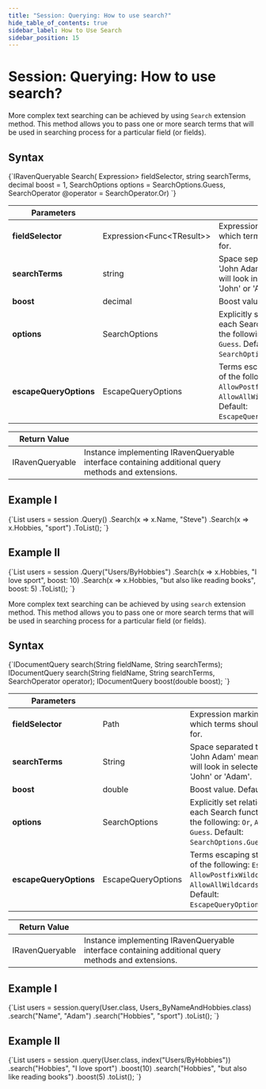 ```yaml
---
title: "Session: Querying: How to use search?"
hide_table_of_contents: true
sidebar_label: How to Use Search
sidebar_position: 15
---
```





# Session: Querying: How to use search?
<LanguageSwitcher supportedLanguages={supportedLanguages} />
<LanguageContent language="csharp">


More complex text searching can be achieved by using `Search` extension method. This method allows you to pass one or more search terms that will be used in searching process for a particular field (or fields).

## Syntax

<TabItem value="search_1" label="search_1">
<CodeBlock language="csharp">
{`IRavenQueryable<T> Search<T>(
        Expression<Func<T, object>> fieldSelector,
        string searchTerms,
        decimal boost = 1,
        SearchOptions options = SearchOptions.Guess,
        SearchOperator @operator = SearchOperator.Or)
`}
</CodeBlock>
</TabItem>

| Parameters | | |
| ------------- | ------------- | ----- |
| **fieldSelector** | Expression&lt;Func&lt;TResult&gt;&gt; | Expression marking a field in which terms should be looked for. |
| **searchTerms** | string | Space separated terms e.g. 'John Adam' means that we will look in selected field for 'John' or 'Adam'. |
| **boost** | decimal | Boost value. Default: `1`. |
| **options** | SearchOptions | Explicitly set relation between each Search functions. One of the following: `Or`, `And`, `Not`, `Guess`. Default: `SearchOptions.Guess`. |
| **escapeQueryOptions** | EscapeQueryOptions | Terms escaping strategy. One of the following: `EscapeAll`, `AllowPostfixWildcard`, `AllowAllWildcards`, `RawQuery`. Default: `EscapeQueryOptions.EscapeAll`. |

| Return Value | |
| ------------- | ----- |
| IRavenQueryable | Instance implementing IRavenQueryable interface containing additional query methods and extensions. |

## Example I

<TabItem value="search_2" label="search_2">
<CodeBlock language="csharp">
{`List<User> users = session
    .Query<User, Users_ByNameAndHobbies>()
    .Search(x => x.Name, "Steve")
    .Search(x => x.Hobbies, "sport")
    .ToList();
`}
</CodeBlock>
</TabItem>

## Example II

<TabItem value="search_3" label="search_3">
<CodeBlock language="csharp">
{`List<User> users = session
    .Query<User>("Users/ByHobbies")
    .Search(x => x.Hobbies, "I love sport", boost: 10)
    .Search(x => x.Hobbies, "but also like reading books", boost: 5)
    .ToList();
`}
</CodeBlock>
</TabItem>


</LanguageContent>
<LanguageContent language="java">


More complex text searching can be achieved by using `search` extension method. This method allows you to pass one or more search terms that will be used in searching process for a particular field (or fields).

## Syntax

<TabItem value="search_1" label="search_1">
<CodeBlock language="java">
{`IDocumentQuery<T> search(String fieldName, String searchTerms);
IDocumentQuery<T> search(String fieldName, String searchTerms, SearchOperator operator);
IDocumentQuery<T> boost(double boost);
`}
</CodeBlock>
</TabItem>

| Parameters | | |
| ------------- | ------------- | ----- |
| **fieldSelector** | Path | Expression marking a field in which terms should be looked for. |
| **searchTerms** | String | Space separated terms e.g. 'John Adam' means that we will look in selected field for 'John' or 'Adam'. |
| **boost** | double | Boost value. Default: `1`. |
| **options** | SearchOptions | Explicitly set relation between each Search functions. One of the following: `Or`, `And`, `Not`, `Guess`. Default: `SearchOptions.Guess`. |
| **escapeQueryOptions** | EscapeQueryOptions | Terms escaping strategy. One of the following: `EscapeAll`, `AllowPostfixWildcard`, `AllowAllWildcards`, `RawQuery`. Default: `EscapeQueryOptions.EscapeAll`. |

| Return Value | |
| ------------- | ----- |
| IRavenQueryable | Instance implementing IRavenQueryable interface containing additional query methods and extensions. |

## Example I

<TabItem value="search_2" label="search_2">
<CodeBlock language="java">
{`List<User> users = session.query(User.class, Users_ByNameAndHobbies.class)
    .search("Name", "Adam")
    .search("Hobbies", "sport")
    .toList();
`}
</CodeBlock>
</TabItem>

## Example II

<TabItem value="search_3" label="search_3">
<CodeBlock language="java">
{`List<User> users = session
    .query(User.class, index("Users/ByHobbies"))
    .search("Hobbies", "I love sport")
    .boost(10)
    .search("Hobbies", "but also like reading books")
    .boost(5)
    .toList();
`}
</CodeBlock>
</TabItem>


</LanguageContent>

<!---
- [Indexes : Querying : Searching](../../../indexes/querying/searching)

-->